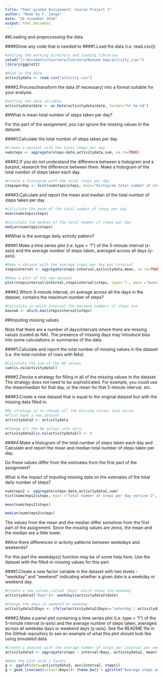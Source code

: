 ---
title: "Peer-graded Assignment: Course Project 1"
author: "Made by F. Janga"
date: "24 november 2016"
output: html_document
---
##Loading and preprocessing the data

####Show any code that is needed to
####1.Load the data (i.e. read.csv())

```{r, echo=TRUE}
#Setting the working directory and loading libraries
setwd("//~Documents/Coursera/Coursera/Nieuwe map/activity_zip~")
library(ggplot2)

#Read in the data
activitydata <- read.csv("activity.csv")
```

####2.Process/transform the data (if necessary) into a format suitable for your analysis

```{r, echo=TRUE}
#Setting the date variable
activitydata$date <- as.Date(activitydata$date, format="%Y-%m-%d")
```

##What is mean total number of steps taken per day?

For this part of the assignment, you can ignore the missing values in the dataset.

####1.Calculate the total number of steps taken per day

```{r, echo=TRUE}
#Create a dataset with the total steps per day
numsteps <- aggregate(steps~date,activitydata,sum, na.rm=TRUE)
```

####2.If you do not understand the difference between a histogram and a barplot, research the difference between them. Make a histogram of the total number of steps taken each day.

```{R, echo=TRUE}
#Create a histogram with the total steps per day
stepsperday <- hist(numsteps$steps, main="Histogram total number of steps per day", xlab="Steps per day" )
```

####3.Calculate and report the mean and median of the total number of steps taken per day

```{R, echo=TRUE}
#Calculate the mean of the total number of steps per day
mean(numsteps$steps)

#Calculate the median of the total number of steps per day
median(numsteps$steps)
```

##What is the average daily activity pattern?

####1.Make a time series plot (i.e. type = "l") of the 5-minute interval (x-axis) and the average number of steps taken, averaged across all days (y-axis).

```{r, echo=TRUE}
#Make a dataset with the average steps per day per interval
stepsinterval <- aggregate(steps~interval,activitydata,mean, na.rm=TRUE)

#Make a plot of the new dataset
plot(stepsinterval$interval,stepsinterval$steps, type='l', main ="Average number of steps taken in the 5-minute interval", xlab ="5-minute time interval", ylab="Average number of steps")
```

####2.Which 5-minute interval, on average across all the days in the dataset, contains the maximum number of steps?

```{r, echo=TRUE}
#Calculate in which interval the maximum numbers of steps are.
maxnum <- which.max(stepsinterval$steps)

```

##Imputing missing values

Note that there are a number of days/intervals where there are missing values (coded as NA). The presence of missing days may introduce bias into some calculations or summaries of the data.

####1.Calculate and report the total number of missing values in the dataset (i.e. the total number of rows with NAs)

```{r, echo=TRUE}
#Calculate the sum of the NA values
sum(is.na(activitydata)) 
```

####2.Devise a strategy for filling in all of the missing values in the dataset. 
The strategy does not need to be sophisticated. 
For example, you could use the mean/median for that day, or the mean for that 5-minute interval, etc.

####3.Create a new dataset that is equal to the original dataset but with the missing data filled in.

```{r, echo=TRUE}
#My strategy is to change all the missing values into zeros. 
#First make a new dataset 
activitydata2 <- activitydata

#Change all the NA values into zero.
activitydata2[is.na(activitydata2)] <- 0
```

####4.Make a histogram of the total number of steps taken each day and 
Calculate and report the mean and median total number of steps taken per day. 

Do these values differ from the estimates from the first part of the assignment? 

What is the impact of imputing missing data on the estimates of the total daily number of steps?

```{r, echo=TRUE}
numsteps2 <- aggregate(steps~date,activitydata2,sum)
hist(numsteps2$steps, main ="Total number of steps per day version 2", xlab = "Steps per day")

mean(numsteps2$steps)

median(numsteps2$steps)
```

The values from the mean and the median differ somehow from the first part of the assignment. 
Since the missing values are zeros, the mean and the median are a little lower.

##Are there differences in activity patterns between weekdays and weekends?

For this part the weekdays() function may be of some help here. 
Use the dataset with the filled-in missing values for this part.

####1.Create a new factor variable in the dataset with two levels - "weekday" and "weekend" indicating whether a given date is a weekday or weekend day.

```{r, echo=TRUE}
#Create a new column called 'Days' which shows the weekday
activitydata2["Days"]<- weekdays(activitydata2$date)

#Change the days in weekend or weekday
activitydata2$Days <- ifelse(activitydata2$Days=='zaterdag'| activitydata2$Days=='zondag', 'weekend', 'weekday')
```

####2.Make a panel plot containing a time series plot (i.e. type = "l") of the 5-minute interval (x-axis) and the average number of steps taken, averaged across all weekday days or weekend days (y-axis). 
See the README file in the GitHub repository to see an example of what this plot should look like using simulated data.

```{r, echo=TRUE}
#Create a dataset with the average number of steps per interval per weekday
activitydata3 <- aggregate(steps ~ interval+Days, activitydata2, mean)

#Make the plot with 2 facets
g <- ggplot(data=activitydata3, aes(interval, steps))
g + geom_line(aes(colour=Days))+ theme_bw() + ggtitle("Average steps per time interval") + labs(x="Interval", y="Number of steps")+ facet_grid(Days ~ .)
```
